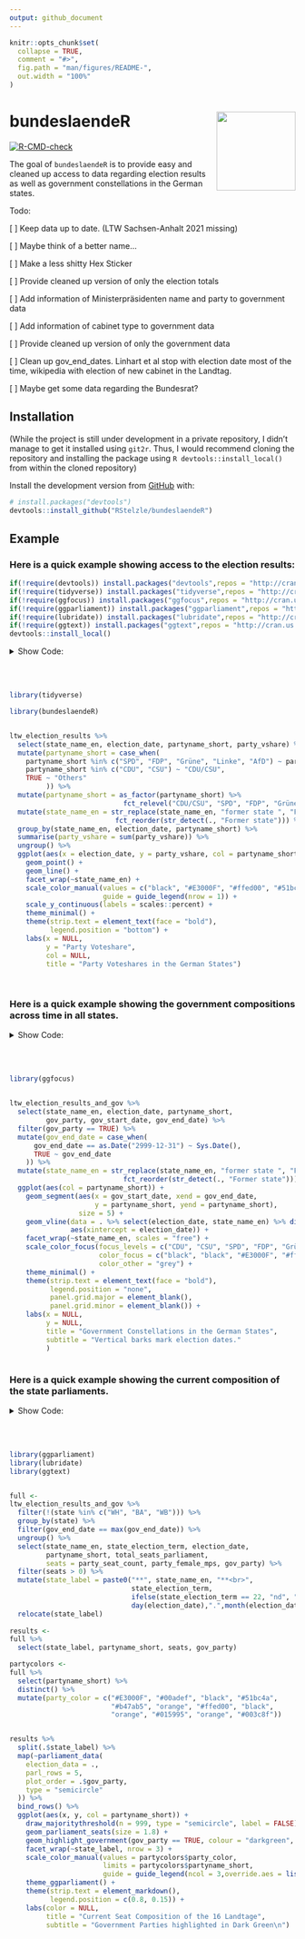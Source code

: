 ```yaml
---
output: github_document
---
```


<!-- README.md is generated from README.Rmd. Please edit that file -->

```r
knitr::opts_chunk$set(
  collapse = TRUE,
  comment = "#>",
  fig.path = "man/figures/README-",
  out.width = "100%"
)
```


# bundeslaendeR <img src='man/figures/hex_light_clipart.png' align="right" height="139" />

 <!-- badges: start -->
  [![R-CMD-check](https://github.com/RStelzle/bundeslaendeR/workflows/R-CMD-check/badge.svg)](https://github.com/RStelzle/bundeslaendeR/actions)
  <!-- badges: end -->

The goal of `bundeslaendeR` is to provide easy and cleaned up access to data regarding
election results as well as government constellations in the German states.



Todo:

[ ] Keep data up to date. (LTW Sachsen-Anhalt 2021 missing)

[ ] Maybe think of a better name...

[ ] Make a less shitty Hex Sticker

[ ] Provide cleaned up version of only the election totals

[ ] Add information of Ministerpräsidenten name and party to government data

[ ] Add information of cabinet type to government data

[ ] Provide cleaned up version of only the government data

[ ] Clean up gov_end_dates. Linhart et al stop with election date most of the time,
wikipedia with election of new cabinet in the Landtag.

[ ] Maybe get some data regarding the Bundesrat?



## Installation


(While the project is still under development in a private repository,
I didn't manage to get it installed using `git2r`. Thus, I would recommend
cloning the repository and installing the package using `R devtools::install_local()`
from within the cloned repository)

Install the development version from [GitHub](https://github.com/) with:

``` r
# install.packages("devtools")
devtools::install_github("RStelzle/bundeslaendeR")
```





## Example

### Here is a quick example showing access to the election results:

```r
if(!require(devtools)) install.packages("devtools",repos = "http://cran.us.r-project.org")
if(!require(tidyverse)) install.packages("tidyverse",repos = "http://cran.us.r-project.org")
if(!require(ggfocus)) install.packages("ggfocus",repos = "http://cran.us.r-project.org")
if(!require(ggparliament)) install.packages("ggparliament",repos = "http://cran.us.r-project.org")
if(!require(lubridate)) install.packages("lubridate",repos = "http://cran.us.r-project.org")
if(!require(ggtext)) install.packages("ggtext",repos = "http://cran.us.r-project.org")
devtools::install_local()
```




<details>
  <summary>Show Code:</summary>
  
```
library(tidyverse)

library(bundeslaendeR)


ltw_election_results %>% 
  select(state_name_en, election_date, partyname_short, party_vshare) %>% 
  mutate(partyname_short = case_when(
    partyname_short %in% c("SPD", "FDP", "Grüne", "Linke", "AfD") ~ partyname_short,
    partyname_short %in% c("CDU", "CSU") ~ "CDU/CSU", 
    TRUE ~ "Others"
         )) %>% 
  mutate(partyname_short = as_factor(partyname_short) %>% 
                            fct_relevel("CDU/CSU", "SPD", "FDP", "Grüne", "Linke", "AfD", "Others")) %>%
  mutate(state_name_en = str_replace(state_name_en, "former state ", "Former state of\n") %>% 
                          fct_reorder(str_detect(., "Former state"))) %>% 
  group_by(state_name_en, election_date, partyname_short) %>% 
  summarise(party_vshare = sum(party_vshare)) %>% 
  ungroup() %>% 
  ggplot(aes(x = election_date, y = party_vshare, col = partyname_short)) +
    geom_point() +
    geom_line() +
    facet_wrap(~state_name_en) +
    scale_color_manual(values = c("black", "#E3000F", "#ffed00", "#51bc4a", "#b47ab5", "#00adef", "grey"),
                       guide = guide_legend(nrow = 1)) +
    scale_y_continuous(labels = scales::percent) +
    theme_minimal() +
    theme(strip.text = element_text(face = "bold"),
          legend.position = "bottom") +
    labs(x = NULL,
         y = "Party Voteshare",
         col = NULL,
         title = "Party Voteshares in the German States")

```

</details>


<br><br>


```r
library(tidyverse)

library(bundeslaendeR)


ltw_election_results %>% 
  select(state_name_en, election_date, partyname_short, party_vshare) %>% 
  mutate(partyname_short = case_when(
    partyname_short %in% c("SPD", "FDP", "Grüne", "Linke", "AfD") ~ partyname_short,
    partyname_short %in% c("CDU", "CSU") ~ "CDU/CSU", 
    TRUE ~ "Others"
         )) %>% 
  mutate(partyname_short = as_factor(partyname_short) %>% 
                            fct_relevel("CDU/CSU", "SPD", "FDP", "Grüne", "Linke", "AfD", "Others")) %>%
  mutate(state_name_en = str_replace(state_name_en, "former state ", "Former state of\n") %>% 
                          fct_reorder(str_detect(., "Former state"))) %>% 
  group_by(state_name_en, election_date, partyname_short) %>% 
  summarise(party_vshare = sum(party_vshare)) %>% 
  ungroup() %>% 
  ggplot(aes(x = election_date, y = party_vshare, col = partyname_short)) +
    geom_point() +
    geom_line() +
    facet_wrap(~state_name_en) +
    scale_color_manual(values = c("black", "#E3000F", "#ffed00", "#51bc4a", "#b47ab5", "#00adef", "grey"),
                       guide = guide_legend(nrow = 1)) +
    scale_y_continuous(labels = scales::percent) +
    theme_minimal() +
    theme(strip.text = element_text(face = "bold"),
          legend.position = "bottom") +
    labs(x = NULL,
         y = "Party Voteshare",
         col = NULL,
         title = "Party Voteshares in the German States")
  
  

```








### Here is a quick example showing the government compositions across time in all states.


<details>
  <summary>Show Code:</summary>
  
```
library(ggfocus)


ltw_election_results_and_gov %>% 
  select(state_name_en, election_date, partyname_short,
         gov_party, gov_start_date, gov_end_date) %>% 
  filter(gov_party == TRUE) %>% 
  mutate(gov_end_date = case_when(
      gov_end_date == as.Date("2999-12-31") ~ Sys.Date(),
      TRUE ~ gov_end_date
    )) %>% 
  mutate(state_name_en = str_replace(state_name_en, "former state ", "Former state of\n") %>% 
                            fct_reorder(str_detect(., "Former state"))) %>% 
  ggplot(aes(col = partyname_short)) +
    geom_segment(aes(x = gov_start_date, xend = gov_end_date,
                     y = partyname_short, yend = partyname_short),
                 size = 5) +
    geom_vline(data = . %>% select(election_date, state_name_en) %>% distinct(),
               aes(xintercept = election_date)) +
    facet_wrap(~state_name_en, scales = "free") +
    scale_color_focus(focus_levels = c("CDU", "CSU", "SPD", "FDP", "Grüne", "Linke"), 
                      color_focus = c("black", "black", "#E3000F", "#ffed00", "#51bc4a", "#b47ab5"),
                      color_other = "grey") +
    theme_minimal() +
    theme(strip.text = element_text(face = "bold"),
          legend.position = "none",
          panel.grid.major = element_blank(),
          panel.grid.minor = element_blank()) +
    labs(x = NULL,
         y = NULL,
         title = "Government Constellations in the German States",
         subtitle = "Vertical barks mark election dates."
         )


```

</details>

<br><br>

```r
library(ggfocus)


ltw_election_results_and_gov %>% 
  select(state_name_en, election_date, partyname_short,
         gov_party, gov_start_date, gov_end_date) %>% 
  filter(gov_party == TRUE) %>% 
  mutate(gov_end_date = case_when(
      gov_end_date == as.Date("2999-12-31") ~ Sys.Date(),
      TRUE ~ gov_end_date
    )) %>% 
  mutate(state_name_en = str_replace(state_name_en, "former state ", "Former state of\n") %>% 
                            fct_reorder(str_detect(., "Former state"))) %>% 
  ggplot(aes(col = partyname_short)) +
    geom_segment(aes(x = gov_start_date, xend = gov_end_date,
                     y = partyname_short, yend = partyname_short),
                 size = 5) +
    geom_vline(data = . %>% select(election_date, state_name_en) %>% distinct(),
               aes(xintercept = election_date)) +
    facet_wrap(~state_name_en, scales = "free") +
    scale_color_focus(focus_levels = c("CDU", "CSU", "SPD", "FDP", "Grüne", "Linke"), 
                      color_focus = c("black", "black", "#E3000F", "#ffed00", "#51bc4a", "#b47ab5"),
                      color_other = "grey") +
    theme_minimal() +
    theme(strip.text = element_text(face = "bold"),
          legend.position = "none",
          panel.grid.major = element_blank(),
          panel.grid.minor = element_blank()) +
    labs(x = NULL,
         y = NULL,
         title = "Government Constellations in the German States",
         subtitle = "Vertical barks mark election dates."
         )



```







### Here is a quick example showing the current composition of the state parliaments.

<details>
  <summary>Show Code:</summary>
  
```
library(ggparliament)
library(lubridate)
library(ggtext)


full <- 
ltw_election_results_and_gov %>% 
  filter(!(state %in% c("WH", "BA", "WB"))) %>% 
  group_by(state) %>% 
  filter(gov_end_date == max(gov_end_date)) %>% 
  ungroup() %>% 
  select(state_name_en, state_election_term, election_date,
         partyname_short, total_seats_parliament,
         seats = party_seat_count, party_female_mps, gov_party) %>% 
  filter(seats > 0) %>% 
  mutate(state_label = paste0("**", state_name_en, "**<br>",
                              state_election_term,
                              ifelse(state_election_term == 22, "nd", "th"), " LTW<br>on ",
                              day(election_date),".",month(election_date),".",year(election_date))) %>% 
  relocate(state_label)
  
results <- 
full %>% 
  select(state_label, partyname_short, seats, gov_party)

partycolors <- 
full %>% 
  select(partyname_short) %>% 
  distinct() %>% 
  mutate(party_color = c("#E3000F", "#00adef", "black", "#51bc4a",
                         "#b47ab5", "orange", "#ffed00", "black",
                         "orange", "#015995", "orange", "#003c8f"))


results %>% 
  split(.$state_label) %>% 
  map(~parliament_data(
    election_data = .,
    parl_rows = 5,
    plot_order = .$gov_party,
    type = "semicircle"
  )) %>% 
  bind_rows() %>% 
  ggplot(aes(x, y, col = partyname_short)) +
    draw_majoritythreshold(n = 999, type = "semicircle", label = FALSE) +
    geom_parliament_seats(size = 1.8) +
    geom_highlight_government(gov_party == TRUE, colour = "darkgreen", size = 1.8) +
    facet_wrap(~state_label, nrow = 3) +
    scale_color_manual(values = partycolors$party_color,
                       limits = partycolors$partyname_short,
                       guide = guide_legend(ncol = 3,override.aes = list(size = 6))) +
    theme_ggparliament() +
    theme(strip.text = element_markdown(),
          legend.position = c(0.8, 0.15)) +
    labs(color = NULL,
         title = "Current Seat Composition of the 16 Landtage - Government Parties highlighted in Dark Green")





```

</details>

<br><br>



```r
library(ggparliament)
library(lubridate)
library(ggtext)


full <- 
ltw_election_results_and_gov %>% 
  filter(!(state %in% c("WH", "BA", "WB"))) %>% 
  group_by(state) %>% 
  filter(gov_end_date == max(gov_end_date)) %>% 
  ungroup() %>% 
  select(state_name_en, state_election_term, election_date,
         partyname_short, total_seats_parliament,
         seats = party_seat_count, party_female_mps, gov_party) %>% 
  filter(seats > 0) %>% 
  mutate(state_label = paste0("**", state_name_en, "**<br>",
                              state_election_term,
                              ifelse(state_election_term == 22, "nd", "th"), " LTW<br>on ",
                              day(election_date),".",month(election_date),".",year(election_date))) %>% 
  relocate(state_label)
  
results <- 
full %>% 
  select(state_label, partyname_short, seats, gov_party)

partycolors <- 
full %>% 
  select(partyname_short) %>% 
  distinct() %>% 
  mutate(party_color = c("#E3000F", "#00adef", "black", "#51bc4a",
                         "#b47ab5", "orange", "#ffed00", "black",
                         "orange", "#015995", "orange", "#003c8f"))


results %>% 
  split(.$state_label) %>% 
  map(~parliament_data(
    election_data = .,
    parl_rows = 5,
    plot_order = .$gov_party,
    type = "semicircle"
  )) %>% 
  bind_rows() %>% 
  ggplot(aes(x, y, col = partyname_short)) +
    draw_majoritythreshold(n = 999, type = "semicircle", label = FALSE) +
    geom_parliament_seats(size = 1.8) +
    geom_highlight_government(gov_party == TRUE, colour = "darkgreen", size = 1.8) +
    facet_wrap(~state_label, nrow = 3) +
    scale_color_manual(values = partycolors$party_color,
                       limits = partycolors$partyname_short,
                       guide = guide_legend(ncol = 3,override.aes = list(size = 6))) +
    theme_ggparliament() +
    theme(strip.text = element_markdown(),
          legend.position = c(0.8, 0.15)) +
    labs(color = NULL,
         title = "Current Seat Composition of the 16 Landtage",
         subtitle = "Government Parties highlighted in Dark Green\n")




```













